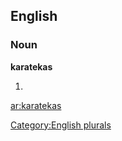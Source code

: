 
==English==

===Noun===
'''karatekas'''

# {{plural of|[[karateka]]}}

[[Category:English plurals]]

[[ar:karatekas]]